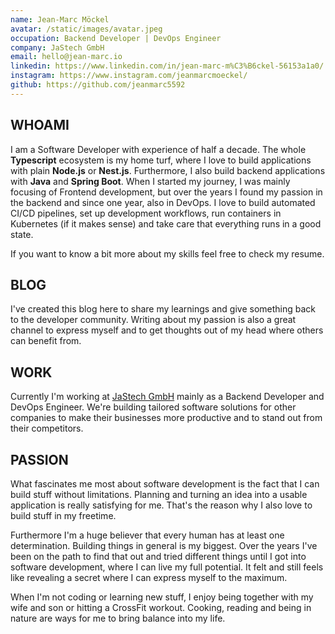 ```yaml
---
name: Jean-Marc Möckel
avatar: /static/images/avatar.jpeg
occupation: Backend Developer | DevOps Engineer
company: JaStech GmbH
email: hello@jean-marc.io
linkedin: https://www.linkedin.com/in/jean-marc-m%C3%B6ckel-56153a1a0/
instagram: https://www.instagram.com/jeanmarcmoeckel/
github: https://github.com/jeanmarc5592
---
```

## WHOAMI
I am a Software Developer with experience of half a decade. The whole **Typescript** ecosystem is my home turf, where I love to build applications with plain **Node.js** or **Nest.js**.
Furthermore, I also build backend applications with **Java** and **Spring Boot**. 
When I started my journey, I was mainly focusing of Frontend development, but over the years I found my passion in the backend and since one year, also in DevOps. 
I love to build automated CI/CD pipelines, set up development workflows, run containers in Kubernetes (if it makes sense) and take care that everything runs in a good state.

If you want to know a bit more about my skills feel free to check my resume.

## BLOG
I've created this blog here to share my learnings and give something back to the developer community. Writing about my passion is also a great channel to express myself and to get thoughts out of my head where others can benefit from.

## WORK
Currently I'm working at [JaStech GmbH](https://jastech-solutions.de/home) mainly as a Backend Developer and DevOps Engineer. We're building tailored software solutions for other companies to make their businesses more productive and to stand out from their competitors.

## PASSION
What fascinates me most about software development is the fact that I can build stuff without limitations. Planning and turning an idea into a usable application is really satisfying for me. That's the reason why I also love to build stuff in my freetime.

Furthermore I'm a huge believer that every human has at least one determination. Building things in general is my biggest. Over the years I've been on the path to find that out and tried different things until I got into software development, where I can live my full potential. It felt and still feels like revealing a secret where I can express myself to the maximum.

When I'm not coding or learning new stuff, I enjoy being together with my wife and son or hitting a CrossFit workout. Cooking, reading and being in nature are ways for me to bring balance into my life.
